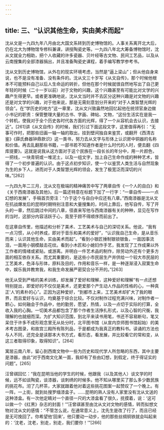 ```yaml
---
---
---
```

title: 三、“认识其他生命，实由美术而起”
---




沈从文是一九四九年八月由北大国文系转到历史博物馆的。人事关系离开北大后，仍在北大为博物馆专修科兼课，讲授陶瓷史等。一九四八年北大筹备博物馆时，沈从文就全力相助，把个人收藏的许多瓷器、贝叶经等古文物、民间工艺品，以及从云南搜集的全部漆器捐出，并且准备陶瓷史课程，着手编写教学参考书。

沈从文到历史博物馆，从外在的现实环境考虑，当然是“逼上梁山”；但从他自身来说，也不是没有准备、没有条件的。沈从文三十岁写《从文自传》，那个时候他根本不可能预料自己以后人生命运的转折，但他在那个时候就很自然地写出了自己更年轻的时候（二十一岁以前）对于文物的兴趣，这个兴趣甚至有可能比对文学的兴趣产生得更早。或者更准确地说，沈从文当时并不去区分这种兴趣是对文物的兴趣还是对文学的兴趣，对于他来说，那是无需刻意划分开来的“对于人类智慧光辉的领会”。在“学历史的地方”这一章里，沈从文兴致盎然地回忆起他在统领官身边做小书记的职责：保管整理大量的古书、字画、碑帖、文物，“这份生活实在是我一个转机，使我对于全个历史各时代各方面的光辉，得了一个从容机会去认识，去接近”。[261]讲《从文自传》的时候，我们引过下面这段文字，这里值得再引：“无事可作时，把那些旧画一轴一轴的取出，挂到壁间独自来鉴赏，或翻开《西清古鉴》《薛氏彝器钟鼎款识》这一类书，努力去从文字与形体上认识房中铜器的名称和价值。再去乱翻那些书籍，一部书若不知道作者是什么时代的人时，便去翻《四库提要》。这就是说我从这方面对于这个民族在一段长长的年分中，用一片颜色，一把线，一块青铜或一堆泥土，以及一组文字，加上自己生命作成的种种艺术，皆得了一个初步普遍的认识。由于这点初步知识，使一个以鉴赏人类生活与自然现象为生的乡下人，进而对于人类智慧光辉的领会，发生了极宽泛而深切的兴味。”[262]

一九四九年二三月，沈从文在极端的精神痛苦中写了两章自传《一个人的自白》和《关于西南漆器及其他》。后一篇还特意在标题下加了一行字：“一章自传——一点幻想的发展”，手稿首页旁注：“介于这个与自白中应还有八章。”西南漆器是沈从文在抗战爆发后的昆明时期特别注意和大量搜集的，时间上靠后，他写自传，写了开头的一章，然后跳过中间的八章，径直来写他与西南漆器有关的种种，显见在写作的当时，这部分内容活跃于心，竟至于顾不得顺序而前出了。

在这章自传里，他描述和分析了美术、工艺美术与自己的深切关系。他说，“我有一点习惯，从小时养成，即对于音乐和美术的爱好”，“认识我自己生命，是从音乐而来；认识其他生命，实由美术而起”。“看到小银匠捶制银锁银鱼，一面因事流泪，一面用小钢模敲击花纹。看到小木匠和小媳妇作手艺，我发现了工作成果以外工作者的情绪或紧贴，或游离。并明白一件艺术品的制作，除劳动外还有个更多方面的相互依存关系。而尤其重要的，是这些小市民层生产并供给一个较大市民层的工艺美术，色泽与形体，原料及目的，作用和音乐一样，是一种逐渐浸入寂寞生命中，娱乐我并教育我，和我生命发展严密契合分不开的。”[263]

他无从受到严格的美术训练，却发展了爱好和理解，这种爱好和理解“有一点还想特别提出，即爱好的不仅仅是美术，还更爱那个产生动人作品的性格的心，一种真正‘人’的素朴的心”。正因为这种爱好，“到都市上来，工艺美术却扩大了我的眼界，而且爱好与认识，均奠基于综合比较。不仅对制作过程充满兴味，对制作者一颗心，如何融会于作品中，他的勤劳，愿望，热情，以及一点切于实际的打算，全收入我的心胸。一切美术品都包含了那个作者生活挣扎形式，以及心智的尺衡，我理解的也就细而深。为扩大知识范围，到北平来读书用笔，书还不容易断句，笔又呆住于许多不成形观念里无从处分时，北平图书馆（从宣内京师图书馆起始）的美术考古图录，和故宫三殿所有陈列品，于是都成为我真正的教科书。读诵的方法也与人不同，还完全是读那本大书方式，看形态，看发展，并比较看它的常和变，从这三者取得印象，取得知识”。[264]

寓居云南八年，留心到西南文物中一些为历史和现代学人所忽略的东西，其中主要是漆器，由此“对于西南文化某一面，我却有了些由幻想，到假定，终于得证实的问题”。[265]

汪曾祺回忆：“我在昆明当他的学生的时候，他跟我（以及其他人）谈文学的时候，远不如谈陶瓷，谈漆器，谈刺绣的时候多。他不知从哪里买了那么多少数民族的挑花布。沏了几杯茶，大家就跟着他对着这些挑花图案一起赞叹了一个晚上。有一阵，一上街，就到处搜罗缅漆盒子。……昆明的熟人没有人家里没有沈从文送的这种漆盒。有一次他定睛对一个直径一尺的大漆盒看了很久，抚摸着，说：‘这可以做一个《红黑》杂志的封面！’”汪曾祺甚至由沈从文对文物的感情，转而拟想文物对沈从文的感情：“不管怎么说，在通常意义上，沈先生是改了行了，而且已经是无可挽回了。你希望他‘回来’，他只要动一动步，他的那些丝绸铜铁就会叫起来的：‘沈老，沈老，别走，别走，我们要你！’”[266]